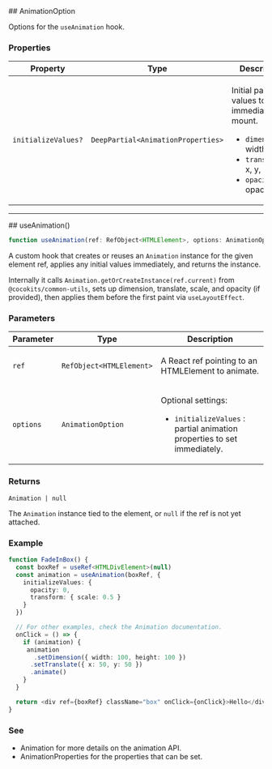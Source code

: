 
[//]: # (Do not edit directly)
[//]: # (Generated by the Cocokits TypeDoc custom theme)



<Meta title='Utils/Use Animation'/>
<MdxPage breadcrumb='Utils' title='Use Animation' tocItems={tocItems} hideThemeSwitcher={true}>
<div>
</div><div id="selection_animationoption">
## AnimationOption

Options for the `useAnimation` hook.

### Properties

<div class="arg-type-table-wrapper">
<table class="arg-type-table arg-type-table--full-width">
<thead>
<tr>
<th>Property</th>
<th>Type</th>
<th class="description-column">Description</th>
</tr>
</thead>
<tbody>
<tr>
<td>

`initializeValues?`

</td>
<td>

`DeepPartial<AnimationProperties>`

</td>
<td>

Initial partial values to apply immediately on mount.
- `dimension`   : width/height
- `transform`   : x, y, scale
- `opacity`     : opacity

</td>
</tr>
</tbody>
</table>
</div>

***

</div><div id="selection_useanimation">
## useAnimation()

```ts
function useAnimation(ref: RefObject<HTMLElement>, options: AnimationOption): Animation | null
```

A custom hook that creates or reuses an `Animation` instance for the given element
ref, applies any initial values immediately, and returns the instance.

Internally it calls `Animation.getOrCreateInstance(ref.current)` from
`@cocokits/common-utils`, sets up dimension, translate, scale, and opacity
(if provided), then applies them before the first paint via `useLayoutEffect`.

### Parameters

<div class="arg-type-table-wrapper">
<table class="arg-type-table arg-type-table--full-width">
<thead>
<tr>
<th>Parameter</th>
<th>Type</th>
<th class="description-column">Description</th>
</tr>
</thead>
<tbody>
<tr>
<td>

`ref`

</td>
<td>

`RefObject<HTMLElement>`

</td>
<td>

A React ref pointing to an HTMLElement to animate.

</td>
</tr>
<tr>
<td>

`options`

</td>
<td>

`AnimationOption`

</td>
<td>

Optional settings:
  - `initializeValues` : partial animation properties to set immediately.

</td>
</tr>
</tbody>
</table>
</div>

### Returns

`Animation | null`

The `Animation` instance tied to the element, or `null` if the ref is not yet attached.

### Example

```ts
function FadeInBox() {
  const boxRef = useRef<HTMLDivElement>(null)
  const animation = useAnimation(boxRef, {
    initializeValues: {
      opacity: 0,
      transform: { scale: 0.5 }
    }
  })

  // For other examples, check the Animation documentation.
  onClick = () => {
    if (animation) {
     animation
       .setDimension({ width: 100, height: 100 })
      .setTranslate({ x: 50, y: 50 })
      .animate()
    }
  }

  return <div ref={boxRef} className="box" onClick={onClick}>Hello</div>
}
```

### See

 - Animation for more details on the animation API.
 - AnimationProperties for the properties that can be set.

</div>
</MdxPage>
